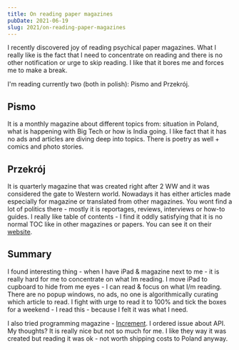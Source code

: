 ```yaml
---
title: On reading paper magazines
pubDate: 2021-06-19
slug: 2021/on-reading-paper-magazines
---
```



I recently discovered joy of reading psychical paper magazines. What I really like is the fact that
I need to concentrate on reading and there is no other notification or urge to skip reading.
I like that it bores me and forces me to make a break.

I'm reading currently two (both in polish): Pismo and Przekrój.

<BlogPostImage src="2021-06-08-magazines" alt="Pismo and Przekrój magazines" />

## Pismo

It is a monthly magazine about different topics from: situation in Poland, what is happening with
Big Tech or how is India going. I like fact that it has no ads and articles are diving deep into topics.
There is poetry as well + comics and photo stories.

## Przekrój

It is quarterly magazine that was created right after 2 WW and it was considered the gate to Western
world. Nowadays it has either articles made especially for magazine or translated from other magazines.
You wont find a lot of politics there - mostly it is reportages, reviews, interviews or how-to guides.
I really like table of contents - I find it oddly satisfying that it is no normal TOC like in other magazines or papers.
You can see it on their [website](https://przekroj.pl/kwartalnik/papier/3573/3).

## Summary

I found interesting thing - when I have iPad & magazine next to me - it is really hard for me to
concentrate on what Im reading. I move iPad to cupboard to hide from me eyes - I can read & focus on
what I/m reading. There are no popup windows, no ads, no one is algorithmically curating which article
to read. I fight with urge to read it to 100% and tick the boxes for a weekend - I read this - because I felt it was what I need.

I also tried programming magazine - [Increment](https://increment.com).
I ordered issue about API. My thoughts? It is really nice but not so much for me.
I like they way it was created but reading it was ok - not worth shipping costs to Poland anyway.
